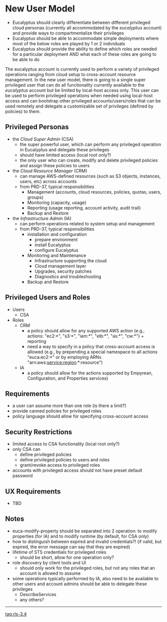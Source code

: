 = New User Model =
* Eucalyptus should clearly differentiate between different privileged cloud personas (currently all accommodated by the ''eucalyptus'' account) and provide ways to compartmentalize their privileges
* Eucalyptus should be able to accommodate simple deployments where most of the below roles are played by 1 or 2 individuals
* Eucalyptus should provide the ability to define which roles are needed for a particular deployment AND what each of these roles are going to be able to do 

The eucalyptus account is currently used to perform a variety of privileged operations ranging from cloud setup to cross-account resource management. In the new user model, there is going to a single super privileged user that can do all functionality currently available to the ''eucalyptus'' account but be limited by local-host access only. This user can be used to perform privileged operations when needed using local-host access and can bootstrap other privileged accounts/users/roles that can be used remotely and delegate a customizable set of privileges (defined by policies) to them. 

== Privileged Personas ==
* the ''Cloud Super Admin'' (CSA)
** the super powerful user, which can perform any privileged operation in Eucalyptus and delegate these privileges
** should have limited access (local root only?)
** the only user who can create, modify and delete privileged policies and assign these policies to users
* the ''Cloud Resource Manager'' (CRM) 
** can manage AWS-defined resources (such as S3 objects, instances, users, etc) across accounts
** from PRD-37, typical responsibilities 
*** Management (accounts, cloud resources, policies, quotas, users, groups)
*** Monitoring (capacity, usage)
*** Reporting (usage reporting, account activity, audit trail)
*** Backup and Restore
* the ''Infrastructure Admin'' (IA)
** can perform operations related to system setup and management
** from PRD-37, typical responsibilities
*** installation and configuration
**** prepare environment
**** install Eucalyptus
**** configure Eucalyptus
*** Monitoring and Maintenance
**** Infrastructure supporting the cloud
**** Cloud management layer
**** Upgrades, security patches
**** Diagnostics and troubleshooting
*** Backup and Restore 

== Privileged Users and Roles ==
* Users
** CSA
* Roles
** CRM
*** a policy should allow for any supported AWS action (e.g., actions: "ec2:*", "s3:*", "iam:*", "elb:*", "as:*", "cw:*") + reporting
*** need a way to specify in a policy that cross-account access is allowed (e.g., by prepending a special namespace to all actions "euca:ec2:*" or by employing ARNs "arn:aws:service:region:*:resource") 
** IA
*** a policy should allow for the actions supported by Empyrean, Configuration, and Properties services)

== Requirements ==
* a user can assume more than one role (is there a limit?) 
* provide canned policies for privileged roles
* policy language should allow for specifying cross-account access

== Security Restrictions ==
* limited access to CSA functionality (local root only?)
* only CSA can
** define privileged policies
** define privileged policies to users and roles
** grant/revoke access to privileged roles
* accounts with privileged access should not have preset default password

== UX Requirements ==
* TBD

== Notes ==
* euca-modify-property should be separated into 2 operation: to modify properties (for IA) and to modify runtime (by default, for CSA only)
* how to distinguish between expired and invalid credentials?! (if valid, but expired, the error message can say that they are expired)
* lifetime of STS credentials for privileged roles
** should be short, allow for one operation only?
* role discovery by client tools and UI
** should only work for the privileged roles, but not any roles that an account is allowed to assume
* some operations typically performed by IA, also need to be available to other users and account admins should be able to delegate these privileges
** DescribeServices
** any others?

----
[[tag:rls-3.4]]